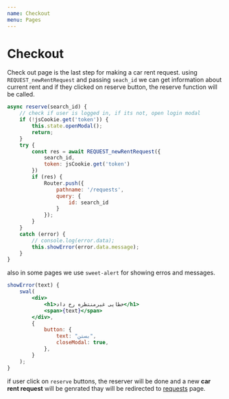```yaml
---
name: Checkout
menu: Pages
---
```


# Checkout
Check out page is the last step for making a car rent request. using `REQUEST_newRentRequest` and passing `seach_id` we can get information about current rent and if they clicked on reserve button, the reserve function will be called.

```jsx
async reserve(search_id) {
    // check if user is logged in, if its not, open login modal
    if (!jsCookie.get('token')) {
        this.state.openModal();
        return;
    }
    try {
        const res = await REQUEST_newRentRequest({
            search_id,
            token: jsCookie.get('token')
        })
        if (res) {
            Router.push({
                pathname: '/requests',
                query: {
                    id: search_id
                }
            });
        }
    }
    catch (error) {
        // console.log(error.data);
        this.showError(error.data.message);
    }
}
```

also in some pages we use `sweet-alert` for showing erros and messages.
```jsx
showError(text) {
    swal(
        <div>
            <h1>خطایی غیرمنتظره رخ داد</h1>
            <span>{text}</span>
        </div>,
        {
            button: {
                text: "بستن",
                closeModal: true,
            },
        }
    );
}
```

if user click on `reserve` buttons, the reserver will be done and a new **car rent request** will be genrated thay will be redirected to [requests](/requests) page.